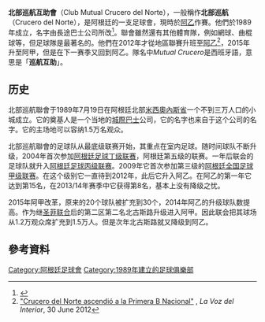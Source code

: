 {{Infobox football club 
| clubname = 北部巡航<br/>Crucero del Norte  
| image    = [[File:Escudo_del_Club_Mutual_Crucero_del_Norte.svg|150px]]
| fullname = 北部巡航互助會<br/>Club Mutual Crucero del Norte 
| nickname = ''Colectivero''
| founded  = {{Start date and years ago|df=yes|2003|6|28}}
| ground   = [[古亞古拿利球場|古亞古拿利球場]]
| capacity = 12,000  
| chairman = Julio Koropeski
| manager  = Sebastián Rambert
| league   = [[阿根廷足球乙級聯賽|阿根廷足球乙級聯賽]]
| season   = 2015
| position = 阿甲，第 30 位（降班）
| website = http://www.clubcrucerodelnorte.com.ar/
|pattern_la1=_crucero1415h|pattern_b1=_crucero1415h|pattern_ra1=_crucero1415h|pattern_sh1=_crucero1314h
|leftarm1=FFFF00|body1=FFFF00|rightarm1=FFFF00|shorts1=FFFF00|socks1=FFFF00
|pattern_la2=_crucero1415a|pattern_b2=_crucero1415a|pattern_ra2=_crucero1415a|pattern_sh2=_crucero1314h
|leftarm2=FF7F00|body2=FF7F00|rightarm2=FF7F00|shorts2=FF7F00|socks2=FF7F00
|pattern_la3=_crucero1314t|pattern_b3=_crucero1314t|pattern_ra3=_crucero1314t|pattern_sh3=_crucero1314t
|leftarm3=0000ff|body3=0000ff|rightarm3=0000ff|shorts3=0000ff|socks3=0000ff
}}
'''北部巡航互助會'''（Club Mutual Crucero del Norte），一般稱作'''北部巡航'''（Crucero del Norte），是阿根廷的一支足球會，現時於[[阿乙|阿乙]]作賽。他們於1989年成立，名字由長途巴士公司所改<ref>{{cite web|url=http://uk.soccerway.com/teams/argentina/asociacion-mutual-crucero-del-norte/|title=Club Mutual Crucero del Norte|work=Soccerway|publisher=Global Sports Media|accessdate=22 October 2012|archive-date=2015-04-02|archive-url=https://web.archive.org/web/20150402174432/http://uk.soccerway.com/teams/argentina/asociacion-mutual-crucero-del-norte/|dead-url=no}}</ref>。聯會雖然還有其他體育隊，例如網球、曲棍球等，但足球隊是最著名的。他們在2012年才從地區聯賽升班至[[阿乙|阿乙]]<ref>[http://mundod.lavoz.com.ar/futbol/crucero-norte-ascendio-primera-b-nacional "Crucero del Norte ascendió a la Primera B Nacional"] {{Wayback|url=http://mundod.lavoz.com.ar/futbol/crucero-norte-ascendio-primera-b-nacional |date=20150402113454 }}, ''La Voz del Interior'', 30 June 2012</ref>，2015年升至阿甲，但是在下一赛季又回到阿乙。隊名中''Mutual Crucero''是西班牙語，意思是「'''巡航互助'''」。

==历史==
北部巡航聯會于1989年7月19日在阿根廷北部[[米西奧內斯省_(阿根廷)|米西奧內斯省]]一个不到三万人口的小城成立。它的奠基人是一个当地的[[城際巴士|城際巴士]]公司，它的名字也来自于这个公司的名字。它的主场地可以容纳1.5万名观众。

北部巡航聯會的足球队从最底级联赛开始，其重点在室内足球。随时间球队不断升级，2004年首次参加[[阿根廷足球丁级联赛|阿根廷足球丁级联赛]]，阿根廷第五级的联赛。一年后联会的足球队就升入[[阿根廷足球丙级联赛|阿根廷足球丙级联赛]]。2009年它首次参加第三级的[[阿根廷全国足球甲级联赛|阿根廷全国足球甲级联赛]]。在这个级别它一直待到2012年，此后它升入阿乙。在阿乙的第一年它达到第15名，在2013/14年赛季中它获得第8名，基本上没有降级之忧。

2015年阿甲改革，原来的20个球队被扩充到30个，2014年阿乙的升级球队数提高。作为继[[圣菲联合|圣菲联合]]后的第二区第二名北古斯路升级进入阿甲。因此联会把其球场从1.2万观众席扩充到1.5万人。但是次年北古斯路就又降级到阿乙。

== 參考資料 ==
<references/>

[[Category:阿根廷足球會|Category:阿根廷足球會]]
[[Category:1989年建立的足球俱樂部|Category:1989年建立的足球俱樂部]]